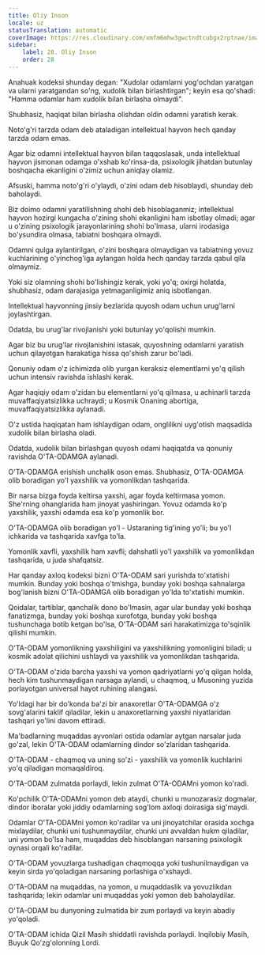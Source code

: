 ```yaml
---
title: Oliy Inson
locale: uz
statusTranslation: automatic
coverImage: https://res.cloudinary.com/xmfm6mhw3gwctndtcubgx2rptnae/image/upload/v1741354419/small_cover_la_gran_rebelion_28716e29d2.webp
sidebar:
    label: 28. Oliy Inson
    order: 28
---
```

Anahuak kodeksi shunday degan: "Xudolar odamlarni yog'ochdan yaratgan va ularni yaratgandan so'ng, xudolik bilan birlashtirgan"; keyin esa qo'shadi: "Hamma odamlar ham xudolik bilan birlasha olmaydi".

Shubhasiz, haqiqat bilan birlasha olishdan oldin odamni yaratish kerak.

Noto'g'ri tarzda odam deb ataladigan intellektual hayvon hech qanday tarzda odam emas.

Agar biz odamni intellektual hayvon bilan taqqoslasak, unda intellektual hayvon jismonan odamga o'xshab ko'rinsa-da, psixologik jihatdan butunlay boshqacha ekanligini o'zimiz uchun aniqlay olamiz.

Afsuski, hamma noto'g'ri o'ylaydi, o'zini odam deb hisoblaydi, shunday deb baholaydi.

Biz doimo odamni yaratilishning shohi deb hisoblaganmiz; intellektual hayvon hozirgi kungacha o'zining shohi ekanligini ham isbotlay olmadi; agar u o'zining psixologik jarayonlarining shohi bo'lmasa, ularni irodasiga bo'ysundira olmasa, tabiatni boshqara olmaydi.

Odamni qulga aylantirilgan, o'zini boshqara olmaydigan va tabiatning yovuz kuchlarining o'yinchog'iga aylangan holda hech qanday tarzda qabul qila olmaymiz.

Yoki siz olamning shohi bo'lishingiz kerak, yoki yo'q; oxirgi holatda, shubhasiz, odam darajasiga yetmaganligimiz aniq isbotlangan.

Intellektual hayvonning jinsiy bezlarida quyosh odam uchun urug'larni joylashtirgan.

Odatda, bu urug'lar rivojlanishi yoki butunlay yo'qolishi mumkin.

Agar biz bu urug'lar rivojlanishini istasak, quyoshning odamlarni yaratish uchun qilayotgan harakatiga hissa qo'shish zarur bo'ladi.

Qonuniy odam o'z ichimizda olib yurgan keraksiz elementlarni yo'q qilish uchun intensiv ravishda ishlashi kerak.

Agar haqiqiy odam o'zidan bu elementlarni yo'q qilmasa, u achinarli tarzda muvaffaqiyatsizlikka uchraydi; u Kosmik Onaning abortiga, muvaffaqiyatsizlikka aylanadi.

O'z ustida haqiqatan ham ishlaydigan odam, onglilikni uyg'otish maqsadida xudolik bilan birlasha oladi.

Odatda, xudolik bilan birlashgan quyosh odami haqiqatda va qonuniy ravishda O'TA-ODAMGA aylanadi.

O'TA-ODAMGA erishish unchalik oson emas. Shubhasiz, O'TA-ODAMGA olib boradigan yo'l yaxshilik va yomonlikdan tashqarida.

Bir narsa bizga foyda keltirsa yaxshi, agar foyda keltirmasa yomon. She'rning ohanglarida ham jinoyat yashiringan. Yovuz odamda ko'p yaxshilik, yaxshi odamda esa ko'p yomonlik bor.

O'TA-ODAMGA olib boradigan yo'l - Ustaraning tig'ining yo'li; bu yo'l ichkarida va tashqarida xavfga to'la.

Yomonlik xavfli, yaxshilik ham xavfli; dahshatli yo'l yaxshilik va yomonlikdan tashqarida, u juda shafqatsiz.

Har qanday axloq kodeksi bizni O'TA-ODAM sari yurishda to'xtatishi mumkin. Bunday yoki boshqa o'tmishga, bunday yoki boshqa sahnalarga bog'lanish bizni O'TA-ODAMGA olib boradigan yo'lda to'xtatishi mumkin.

Qoidalar, tartiblar, qanchalik dono bo'lmasin, agar ular bunday yoki boshqa fanatizmga, bunday yoki boshqa xurofotga, bunday yoki boshqa tushunchaga botib ketgan bo'lsa, O'TA-ODAM sari harakatimizga to'sqinlik qilishi mumkin.

O'TA-ODAM yomonlikning yaxshiligini va yaxshilikning yomonligini biladi; u kosmik adolat qilichini ushlaydi va yaxshilik va yomonlikdan tashqarida.

O'TA-ODAM o'zida barcha yaxshi va yomon qadriyatlarni yo'q qilgan holda, hech kim tushunmaydigan narsaga aylandi, u chaqmoq, u Musoning yuzida porlayotgan universal hayot ruhining alangasi.

Yo'ldagi har bir do'konda ba'zi bir anaxoretlar O'TA-ODAMGA o'z sovg'alarini taklif qiladilar, lekin u anaxoretlarning yaxshi niyatlaridan tashqari yo'lini davom ettiradi.

Ma'badlarning muqaddas ayvonlari ostida odamlar aytgan narsalar juda go'zal, lekin O'TA-ODAM odamlarning dindor so'zlaridan tashqarida.

O'TA-ODAM - chaqmoq va uning so'zi - yaxshilik va yomonlik kuchlarini yo'q qiladigan momaqaldiroq.

O'TA-ODAM zulmatda porlaydi, lekin zulmat O'TA-ODAMni yomon ko'radi.

Ko'pchilik O'TA-ODAMni yomon deb ataydi, chunki u munozarasiz dogmalar, dindor iboralar yoki jiddiy odamlarning sog'lom axloqi doirasiga sig'maydi.

Odamlar O'TA-ODAMni yomon ko'radilar va uni jinoyatchilar orasida xochga mixlaydilar, chunki uni tushunmaydilar, chunki uni avvaldan hukm qiladilar, uni yomon bo'lsa ham, muqaddas deb hisoblangan narsaning psixologik oynasi orqali ko'radilar.

O'TA-ODAM yovuzlarga tushadigan chaqmoqqa yoki tushunilmaydigan va keyin sirda yo'qoladigan narsaning porlashiga o'xshaydi.

O'TA-ODAM na muqaddas, na yomon, u muqaddaslik va yovuzlikdan tashqarida; lekin odamlar uni muqaddas yoki yomon deb baholaydilar.

O'TA-ODAM bu dunyoning zulmatida bir zum porlaydi va keyin abadiy yo'qoladi.

O'TA-ODAM ichida Qizil Masih shiddatli ravishda porlaydi. Inqilobiy Masih, Buyuk Qo'zg'olonning Lordi.

